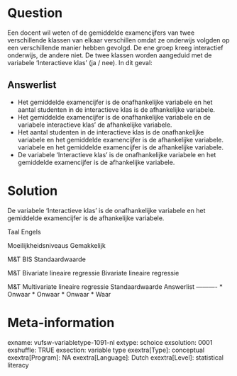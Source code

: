 Question
========
Een docent wil weten of de gemiddelde examencijfers van twee verschillende klassen van elkaar verschillen omdat ze onderwijs volgden op een verschillende manier hebben gevolgd. De ene groep kreeg interactief onderwijs, de andere niet. De twee klassen worden aangeduid met de variabele 'Interactieve klas' (ja / nee). In dit geval:

Answerlist
----------
* Het gemiddelde examencijfer is de onafhankelijke variabele en het aantal studenten in de interactieve klas is de afhankelijke variabele.
* Het gemiddelde examencijfer is de onafhankelijke variabele en de variabele interactieve klas' de afhankelijke variabele.
* Het aantal studenten in de interactieve klas is de onafhankelijke variabele en het gemiddelde examencijfer is de afhankelijke variabele. variabele en het gemiddelde examencijfer is de afhankelijke variabele.
* De variabele 'Interactieve klas' is de onafhankelijke variabele en het gemiddelde examencijfer is de afhankelijke variabele.

Solution
========

De variabele 'Interactieve klas' is de onafhankelijke variabele en het gemiddelde examencijfer is de afhankelijke variabele.

Taal Engels

Moeilijkheidsniveaus Gemakkelijk

M&T BIS Standaardwaarde

M&T Bivariate lineaire regressie Bivariate lineaire regressie

M&T Multivariate lineaire regressie Standaardwaarde
Answerlist
----------
* Onwaar
* Onwaar
* Onwaar
* Waar

Meta-information
================
exname: vufsw-variabletype-1091-nl
extype: schoice
exsolution: 0001
exshuffle: TRUE
exsection: variable type
exextra[Type]: conceptual
exextra[Program]: NA
exextra[Language]: Dutch
exextra[Level]: statistical literacy

